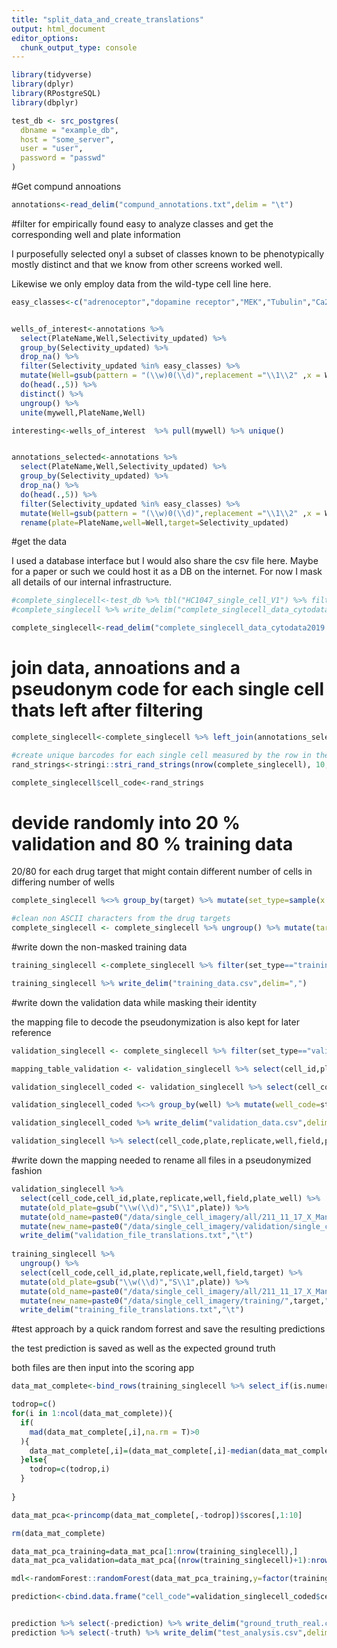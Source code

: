 ```yaml
---
title: "split_data_and_create_translations"
output: html_document
editor_options: 
  chunk_output_type: console
---
```


```r
library(tidyverse)
library(dplyr)
library(RPostgreSQL)
library(dbplyr)

test_db <- src_postgres(
  dbname = "example_db",
  host = "some_server",
  user = "user",
  password = "passwd"
)


```

#Get compund annoations

```r

annotations<-read_delim("compund_annotations.txt",delim = "\t")

```

#filter for empirically found easy to analyze classes and get the corresponding well and plate information

I purposefully selected onyl a subset of classes known to be phenotypically mostly distinct and that we know from other screens worked well.

Likewise we only employ data from the wild-type cell line here.

```r

easy_classes<-c("adrenoceptor","dopamine receptor","MEK","Tubulin","Ca2+","Cdc25","rac1","eNOS","Topo II","AMPA","c-Myc","cell cycle","DNA_intercalation","EGFR","IGF-1 RTK","AMPA","CDK","DNA Metabolism","ROCK")


wells_of_interest<-annotations %>% 
  select(PlateName,Well,Selectivity_updated) %>% 
  group_by(Selectivity_updated) %>% 
  drop_na() %>% 
  filter(Selectivity_updated %in% easy_classes) %>%
  mutate(Well=gsub(pattern = "(\\w)0(\\d)",replacement ="\\1\\2" ,x = Well)) %>% 
  do(head(.,5)) %>%
  distinct() %>% 
  ungroup() %>% 
  unite(mywell,PlateName,Well)

interesting<-wells_of_interest  %>% pull(mywell) %>% unique()


annotations_selected<-annotations %>% 
  select(PlateName,Well,Selectivity_updated) %>% 
  group_by(Selectivity_updated) %>% 
  drop_na() %>% 
  do(head(.,5)) %>%
  filter(Selectivity_updated %in% easy_classes) %>%
  mutate(Well=gsub(pattern = "(\\w)0(\\d)",replacement ="\\1\\2" ,x = Well)) %>% 
  rename(plate=PlateName,well=Well,target=Selectivity_updated)


```

#get the data

I used a database interface but I would also share the csv file here. Maybe for a paper or such we could host it as a DB on the internet. For now I mask all details of our internal infrastructure.

```r
#complete_singlecell<-test_db %>% tbl("HC1047_single_cell_V1") %>% filter(plate_well %in% interesting) %>% collect(n=Inf)
#complete_singlecell %>% write_delim("complete_singlecell_data_cytodata2019.csv",delim = ",")

complete_singlecell<-read_delim("complete_singlecell_data_cytodata2019.csv",delim = ",")

```

# join data, annoations and a pseudonym code for each single cell thats left after filtering

```r

complete_singlecell<-complete_singlecell %>% left_join(annotations_selected)

#create unique barcodes for each single cell measured by the row in the single cell dataframe
rand_strings<-stringi::stri_rand_strings(nrow(complete_singlecell), 10, pattern = "[A-Za-z0-9]") %>% unique()

complete_singlecell$cell_code<-rand_strings

```

# devide randomly into 20 % validation and 80 % training data

20/80 for each drug target that might contain different number of cells in differing number of wells

```r

complete_singlecell %<>% group_by(target) %>% mutate(set_type=sample(x = c(0,1),size = length(well),replace = T,prob = c( 0.2,0.8))) %>% mutate(set_type=if_else (set_type==0,"validation","training"))

#clean non ASCII characters from the drug targets
complete_singlecell <- complete_singlecell %>% ungroup() %>% mutate(target=gsub("\\W","",target))
```

#write down the non-masked training data

```r

training_singlecell <-complete_singlecell %>% filter(set_type=="training") %>% ungroup()  %>% select(cell_code,everything()) %>% select(-plate_well,-set_type)

training_singlecell %>% write_delim("training_data.csv",delim=",")

```

#write down the validation data while masking their identity

the mapping file to decode the pseudonymization is also kept for later reference

```r

validation_singlecell <- complete_singlecell %>% filter(set_type=="validation") %>% ungroup()

mapping_table_validation <- validation_singlecell %>% select(cell_id,plate,replicate,well,field,cell_code)

validation_singlecell_coded <- validation_singlecell %>% select(cell_code,everything()) %>% select(-cell_id,-plate,-replicate,well,-field,-plate_well,-target,-set_type)

validation_singlecell_coded %<>% group_by(well) %>% mutate(well_code=stringi::stri_rand_strings(1, 10, pattern = "[A-Za-z0-9]")) %>% ungroup() %>% select(well_code,everything(),-well)

validation_singlecell_coded %>% write_delim("validation_data.csv",delim=",")

validation_singlecell %>% select(cell_code,plate,replicate,well,field,plate_well) %>% write_delim("validation_decoding.csv",delim="\t")

```

#write down the mapping needed to rename all files in a pseudonymized fashion

```r

validation_singlecell %>% 
  select(cell_code,cell_id,plate,replicate,well,field,plate_well) %>%
  mutate(old_plate=gsub("\\w(\\d)","S\\1",plate)) %>% 
  mutate(old_name=paste0("/data/single_cell_imagery/all/211_11_17_X_Man_LOPAC_X5_LP_",old_plate,"_",replicate,"_",well,"_",field,"_",cell_id,".tiff")) %>%
  mutate(new_name=paste0("/data/single_cell_imagery/validation/single_cell_",cell_code,".tiff")) %>%
  write_delim("validation_file_translations.txt","\t")
  
training_singlecell %>%
  ungroup() %>%
  select(cell_code,cell_id,plate,replicate,well,field,target) %>%
  mutate(old_plate=gsub("\\w(\\d)","S\\1",plate)) %>% 
  mutate(old_name=paste0("/data/single_cell_imagery/all/211_11_17_X_Man_LOPAC_X5_LP_",old_plate,"_",replicate,"_",well,"_",field,"_",cell_id,".tiff")) %>%
  mutate(new_name=paste0("/data/single_cell_imagery/training/",target,"/211_11_17_X_Man_LOPAC_X5_LP_",old_plate,"_",replicate,"_",well,"_",field,"_",cell_id,".tiff")) %>%
  write_delim("training_file_translations.txt","\t")
```

#test approach by a quick random forrest and save the resulting predictions 

the test prediction is saved as well as the expected ground truth

both files are then input into the scoring app

```r

data_mat_complete<-bind_rows(training_singlecell %>% select_if(is.numeric) %>% select(-cell_id,-replicate,-field),validation_singlecell_coded %>% select_if(is.numeric)) %>% as.matrix()

todrop=c()
for(i in 1:ncol(data_mat_complete)){
  if(
    mad(data_mat_complete[,i],na.rm = T)>0
  ){
    data_mat_complete[,i]=(data_mat_complete[,i]-median(data_mat_complete[,i],na.rm = T))/mad(data_mat_complete[,i],na.rm = T)
  }else{
    todrop=c(todrop,i)
  }
  
}

data_mat_pca<-princomp(data_mat_complete[,-todrop])$scores[,1:10]

rm(data_mat_complete)

data_mat_pca_training=data_mat_pca[1:nrow(training_singlecell),]
data_mat_pca_validation=data_mat_pca[(nrow(training_singlecell)+1):nrow(data_mat_pca),]

mdl<-randomForest::randomForest(data_mat_pca_training,y=factor(training_singlecell$target))

prediction<-cbind.data.frame("cell_code"=validation_singlecell_coded$cell_code,"prediction"=predict(mdl,data_mat_pca_validation),"truth"=validation_singlecell$target)


prediction %>% select(-prediction) %>% write_delim("ground_truth_real.csv",delim = ",")
prediction %>% select(-truth) %>% write_delim("test_analysis.csv",delim = ",")

```



